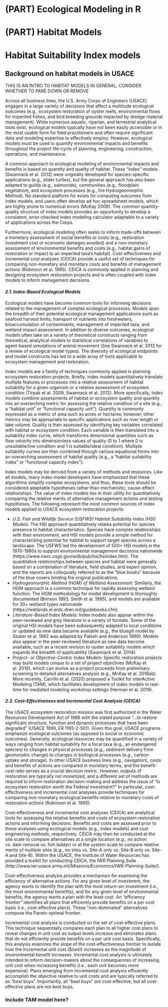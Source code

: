 # (PART) Ecological Modeling in R {-} 

# (PART) Habitat Models {-} 

# Habitat Suitability Index models

## Background on habitat models in USACE

THIS IS AN INTRO TO HABITAT MODELS IN GENERAL; CONSIDER WHETHER TO PARE DOWN OR REMOVE

Across all business lines, the U.S. Army Corps of Engineers (USACE) engages in a large variety of decisions that affect a multitude ecological outcomes (e.g., ecosystem restoration of oyster reefs, environmental flows for imperiled fishes, and bird breeding grounds impacted by dredge material management). While numerous aquatic, riparian, and terrestrial analytical tools exist, ecological models typically have not been easily accessible or in the most usable form for field practitioners and often require significant data and modeling expertise to effectively employ. However, ecological models must be used to quantify environmental impacts and benefits throughout the project life-cycle of planning, engineering, construction, operations, and maintenance. 

A common approach to ecological modeling of environmental impacts and benefits is based on quantity and quality of habitat. These "index" models (Swannack et al. 2012) were originally developed for species-specific applications (e.g., slider turtles), but the general approach has also been adapted to guilds (e.g., salmonids), communities (e.g., floodplain vegetation), and ecosystem processes (e.g., the Hydrogeomorphic Method). No standard platform for exists for computing outcomes from index models, and users often develop ad hoc spreadsheet models, which are highly prone to numerical errors (McKay 2009). The common quantity-quality structure of index models provides an opportunity to develop a consistent, error-checked index modeling calculator adaptable to a variety of applications across the Corps.

Furthermore, ecological modeling often seeks to inform trade-offs between a monetary assessment of social benefits or costs (e.g., restoration investment cost or economic damages avoided) and a non-monetary assessment of environmental benefits and costs (e.g., habitat gains of restoration or impact to an imperiled taxa's habitat). Cost-effectiveness and incremental cost analyses (CEICA) provide a useful set of techniques for comparing non-monetary and monetary costs and benefits of management actions (Robinson et al. 1995). CEICA is commonly applied in planning and designing ecosystem restoration projects and is often coupled with index models to inform management decisions.  


#### *2.1. Index-Based Ecological Models*  


Ecological models have become common tools for informing decisions related to the management of complex ecological processes. Models span the breadth of their potential ecological management applications such as seafood harvest limits, transport of nutrients into freshwaters, bioaccumulation of contaminants, management of imperiled taxa, and wetland impact assessment. In addition to diverse outcomes, ecological models often take on a variety of theoretical constructs ranging from theoretical, analytical models to statistical correlations of variables to agent-based simulations of animal movement (See Swannack et al. 2012 for a review of ecological model types). The diversity of ecological endpoints and model constructs has led to a wide array of tools applicable to ecosystem management and restoration.  

Index models are a family of techniques commonly applied in planning ecosystem restoration projects. Briefly, index models quantitatively translate multiple features or processes into a relative assessment of habitat suitability for a given organism or a relative assessment of ecosystem condition (Tirpak et al. 2009, Swannack et al. 2012). More specifically, index models combine assessments of habitat or ecosystem quality and quantity into an overarching metric for assessing the relative condition of a site (e.g., a "habitat unit" or "functional capacity unit"). Quantity is commonly expressed as a metric of area such as acres or hectares; however, other metrics may be appropriate to specific applications such as river length or lake volume. Quality is then assessed by identifying key variables correlated with habitat or ecosystem condition. Each variable is then translated into a suitability index curve, which transforms dimensional quantities such as flow velocity into dimensionless values of quality (0 to 1 where 0 is unsuitable/low condition and 1 is suitable/ideal condition). Multiple suitability curves are then combined through various equational forms into an overarching assessment of habitat quality (e.g., a "habitat suitability index" or "functional capacity index"). 

Index models may be derived from a variety of methods and resources. Like all models, many index model developers have emphasized that these algorithms simplify complex ecosystems, and thus, these tools should be considered adaptable hypotheses rather than mechanistic, cause-effect relationships. The value of index models lies in their utility for quantitatively comparing the relative merits of alternative management actions and testing hypotheses. The following represent the most common sources of index models applied to USACE ecosystem restoration projects:  

* *U.S. Fish and Wildlife Service (USFWS) Habitat Suitability Index (HSI) Models:* The HSI approach quantitatively relates potential for species presence to habitat characteristics. Species have complex relationships with their environment, and HSI models provide a simple method for characterizing potential for habitat to support target species across a landscape. The USFWS led the development of 500+ HSI models in the 1970-1980s to support environmental management decisions nationwide (https://www.nwrc.usgs.gov/wdb/pub/hsi/hsiindex.htm). The quantitative relationships between species and habitat were generally based on a combination of literature, field studies, and expert opinion, and the reports are colloquially referred to as the "blue books" because of the blue covers binding the original publications.    
* *Hydrogeomorphic Method (HGM) of Wetland Assessment:* Similarly, the HGM approach is a common technique for rapidly assessing wetland function. The HGM methodology for model development is thoroughly documented (Brinson 1993, Smith et al. 1995), and models are available for 30+ wetland types nationwide (https://wetlands.el.erdc.dren.mil/guidebooks.cfm).  
* *Literature-Based Index Models:* Index models also appear within the peer-reviewed and grey literature in a variety of formats. Some of the original HSI models have been subsequently adapted to local conditions or updated as new data became available (e.g., the bluegill model by Stuber et al. 1982 was adapted by Palesh and Anderson 1990). Models also appear in the peer-reviewed literature as new data become available, such as a recent revision to oyster suitability models which expands the breadth of applicability (Swannack et al. 2014).
* *Project- or Objective-Centric Index Models:* Specific restoration projects may build models unique to a set of project objectives (McKay et al. 2019), which can evolve as a project proceeds from preliminary screening to detailed alternatives analysis (e.g., McKay et al. 2018ab). More recently, Carrillo et al. (2020) proposed a Toolkit for interActive Modeling (TAM), which facilitates development of index models in real-time for mediated modeling workshop settings (Herman et al. 2019).


#### *2.2. Cost-Effectiveness and Incremental Cost Analysis (CEICA)*  


The USACE ecosystem restoration mission was first authorized in the Water Resources Development Act of 1986 with the stated purpose “…to restore significant structure, function and dynamic processes that have been degraded” (USACE 1999, ER 1165-2-501). Given this goal, USACE programs emphasize ecological outcomes (as opposed to social or economic outcomes). Generally, ecological resources may be quantified in a variety of ways ranging from habitat suitability for a focal taxa (e.g., an endangered species) to changes in physical processes (e.g., sediment delivery from geomorphic change) to changes in biological processes (e.g., carbon uptake and storage). In other USACE business lines (e.g., navigation), costs and benefits of actions are compared in monetary terms, and the benefit-cost ratio serves as a crucial decision metric. However, outputs of restoration are typically not monetized, and a different set of methods are required to inform restoration decision-making and address the issue of “Is ecosystem restoration worth the Federal investment?” In particular, cost-effectiveness and incremental cost analyses provide techniques for comparing non-monetary ecological benefits relative to monetary costs of restoration actions (Robinson et al. 1995).

Cost-effectiveness and incremental cost analyses (CEICA) are analytical tools for assessing the relative benefits and costs of ecosystem restoration actions and informing decisions. Benefits and costs are assessed prior to these analyses using ecological models (e.g., index models) and cost engineering methods, respectively. CEICA may then be conducted at the site scale to compare alternatives at a single location (e.g., no action vs. dam removal vs. fish ladder) or at the system scale to compare relative merits of multiple sites (e.g., no sites vs. Site-A only vs. Site-B only vs. Site-A and Site-B). Within the USACE, the Institute of Water Resources has provided a toolkit for conducting CEICA, the IWR Planning Suite (http://www.iwr.usace.army.mil/Missions/Economics/IWR-Planning-Suite/).

Cost-effectiveness analysis provides a mechanism for examining the efficiency of alternative actions. For any given level of investment, the agency wants to identify the plan with the most return-on-investment (i.e., the most environmental benefits), and for any given level of environmental benefits, the agency wants a plan with the least cost. An “efficiency frontier” identifies all plans that efficiently provide benefits on a per cost basis (i.e., cost-effective plans). These "non-dominated" alternatives compose the Pareto-optimal frontier.

Incremental cost analysis is conducted on the set of cost-effective plans. This technique sequentially compares each plan to all higher cost plans to reveal changes in unit cost as output levels increase and eliminates plans that do not efficiently provide benefits on a per unit cost basis. Specifically, this analysis examines the slope of the cost-effectiveness frontier to isolate how the incremental unit cost ($/unit) increases as the magnitude of environmental benefit increases. Incremental cost analysis is ultimately intended to inform decision-makers about the consequences of increasing unit cost when increasing benefits (i.e., each unit becomes more expensive). Plans emerging from incremental cost analysis efficiently accomplish the objective relative to unit costs and are typically referred to as “best buys”. Importantly, all “best buys” are cost-effective, but all cost-effective plans are not best buys.



### Include TAM model here?